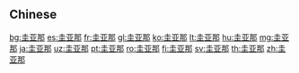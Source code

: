 {{also|圭亞那}}
==Chinese==
{{zh-see|圭亞那}}

[[bg:圭亚那]]
[[es:圭亚那]]
[[fr:圭亚那]]
[[gl:圭亚那]]
[[ko:圭亚那]]
[[lt:圭亚那]]
[[hu:圭亚那]]
[[mg:圭亚那]]
[[ja:圭亚那]]
[[uz:圭亚那]]
[[pt:圭亚那]]
[[ro:圭亚那]]
[[fi:圭亚那]]
[[sv:圭亚那]]
[[th:圭亚那]]
[[zh:圭亚那]]